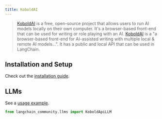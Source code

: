 ```yaml
---
title: KoboldAI
---
```


>[KoboldAI](https://koboldai.com/) is a free, open-source project that allows users to run AI models locally
> on their own computer.
> It's a browser-based front-end that can be used for writing or role playing with an AI.
>[KoboldAI](https://github.com/KoboldAI/KoboldAI-Client) is a "a browser-based front-end for
> AI-assisted writing with multiple local & remote AI models...".
> It has a public and local API that can be used in LangChain.

## Installation and Setup

Check out the [installation guide](https://github.com/KoboldAI/KoboldAI-Client).

## LLMs

See a [usage example](/oss/integrations/llms/koboldai).

```python
from langchain_community.llms import KoboldApiLLM
```
